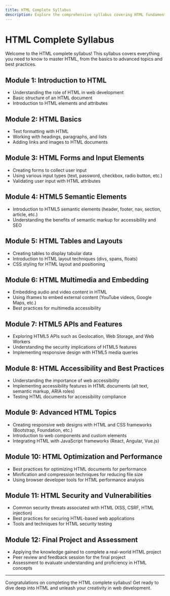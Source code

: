 ```yaml
---
title: HTML Complete Syllabus
description: Explore the comprehensive syllabus covering HTML fundamentals, advanced topics, and best practices.
---
```


# HTML Complete Syllabus

Welcome to the HTML complete syllabus! This syllabus covers everything you need to know to master HTML, from the basics to advanced topics and best practices.

## Module 1: Introduction to HTML

- Understanding the role of HTML in web development
- Basic structure of an HTML document
- Introduction to HTML elements and attributes

## Module 2: HTML Basics

- Text formatting with HTML
- Working with headings, paragraphs, and lists
- Adding links and images to HTML documents

## Module 3: HTML Forms and Input Elements

- Creating forms to collect user input
- Using various input types (text, password, checkbox, radio button, etc.)
- Validating user input with HTML attributes

## Module 4: HTML5 Semantic Elements

- Introduction to HTML5 semantic elements (header, footer, nav, section, article, etc.)
- Understanding the benefits of semantic markup for accessibility and SEO

## Module 5: HTML Tables and Layouts

- Creating tables to display tabular data
- Introduction to HTML layout techniques (divs, spans, floats)
- CSS styling for HTML layout and positioning

## Module 6: HTML Multimedia and Embedding

- Embedding audio and video content in HTML
- Using iframes to embed external content (YouTube videos, Google Maps, etc.)
- Best practices for multimedia accessibility

## Module 7: HTML5 APIs and Features

- Exploring HTML5 APIs such as Geolocation, Web Storage, and Web Workers
- Understanding the security implications of HTML5 features
- Implementing responsive design with HTML5 media queries

## Module 8: HTML Accessibility and Best Practices

- Understanding the importance of web accessibility
- Implementing accessibility features in HTML documents (alt text, semantic markup, ARIA roles)
- Testing HTML documents for accessibility compliance

## Module 9: Advanced HTML Topics

- Creating responsive web designs with HTML and CSS frameworks (Bootstrap, Foundation, etc.)
- Introduction to web components and custom elements
- Integrating HTML with JavaScript frameworks (React, Angular, Vue.js)

## Module 10: HTML Optimization and Performance

- Best practices for optimizing HTML documents for performance
- Minification and compression techniques for reducing file size
- Using browser developer tools for HTML performance analysis

## Module 11: HTML Security and Vulnerabilities

- Common security threats associated with HTML (XSS, CSRF, HTML injection)
- Best practices for securing HTML-based web applications
- Tools and techniques for HTML security testing

## Module 12: Final Project and Assessment

- Applying the knowledge gained to complete a real-world HTML project
- Peer review and feedback session for the final project
- Assessment to evaluate understanding and proficiency in HTML concepts

---

Congratulations on completing the HTML complete syllabus! Get ready to dive deep into HTML and unleash your creativity in web development.
